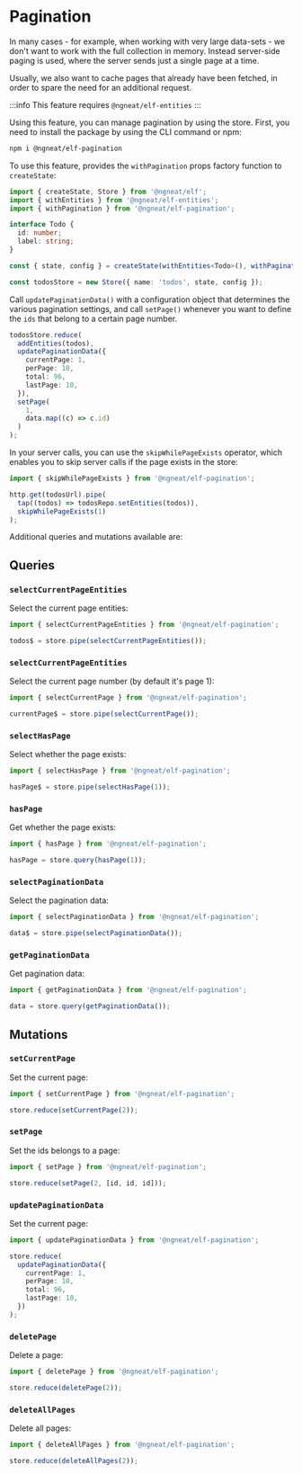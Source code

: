 # Pagination

In many cases - for example, when working with very large data-sets - we don't want to work with the full collection in memory. Instead server-side paging is used, where the server sends just a single page at a time.

Usually, we also want to cache pages that already have been fetched, in order to spare the need for an additional request.

:::info
This feature requires `@ngneat/elf-entities`
:::

Using this feature, you can manage pagination by using the store. First, you need to install the package by using the CLI command or npm:

```bash
npm i @ngneat/elf-pagination
```

To use this feature, provides the `withPagination` props factory function to `createState`:

```ts
import { createState, Store } from '@ngneat/elf';
import { withEntities } from '@ngneat/elf-entities';
import { withPagination } from '@ngneat/elf-pagination';

interface Todo {
  id: number;
  label: string;
}

const { state, config } = createState(withEntities<Todo>(), withPagination());

const todosStore = new Store({ name: 'todos', state, config });
```

Call `updatePaginationData()` with a configuration object that determines the various pagination settings, and call `setPage()` whenever you want to define the `ids` that belong to a certain page number.

```ts
todosStore.reduce(
  addEntities(todos),
  updatePaginationData({
    currentPage: 1,
    perPage: 10,
    total: 96,
    lastPage: 10,
  }),
  setPage(
    1,
    data.map((c) => c.id)
  )
);
```

In your server calls, you can use the `skipWhilePageExists` operator, which enables you to skip server calls
if the page exists in the store:

```ts
import { skipWhilePageExists } from '@ngneat/elf-pagination';

http.get(todosUrl).pipe(
  tap((todos) => todosRepo.setEntities(todos)),
  skipWhilePageExists(1)
);
```

Additional queries and mutations available are:

## Queries

### `selectCurrentPageEntities`

Select the current page entities:

```ts
import { selectCurrentPageEntities } from '@ngneat/elf-pagination';

todos$ = store.pipe(selectCurrentPageEntities());
```

### `selectCurrentPageEntities`

Select the current page number (by default it's page 1):

```ts
import { selectCurrentPage } from '@ngneat/elf-pagination';

currentPage$ = store.pipe(selectCurrentPage());
```

### `selectHasPage`

Select whether the page exists:

```ts
import { selectHasPage } from '@ngneat/elf-pagination';

hasPage$ = store.pipe(selectHasPage(1));
```

### `hasPage`

Get whether the page exists:

```ts
import { hasPage } from '@ngneat/elf-pagination';

hasPage = store.query(hasPage(1));
```

### `selectPaginationData`

Select the pagination data:

```ts
import { selectPaginationData } from '@ngneat/elf-pagination';

data$ = store.pipe(selectPaginationData());
```

### `getPaginationData`

Get pagination data:

```ts
import { getPaginationData } from '@ngneat/elf-pagination';

data = store.query(getPaginationData());
```

## Mutations

### `setCurrentPage`

Set the current page:

```ts
import { setCurrentPage } from '@ngneat/elf-pagination';

store.reduce(setCurrentPage(2));
```

### `setPage`

Set the ids belongs to a page:

```ts
import { setPage } from '@ngneat/elf-pagination';

store.reduce(setPage(2, [id, id, id]));
```

### `updatePaginationData`

Set the current page:

```ts
import { updatePaginationData } from '@ngneat/elf-pagination';

store.reduce(
  updatePaginationData({
    currentPage: 1,
    perPage: 10,
    total: 96,
    lastPage: 10,
  })
);
```

### `deletePage`

Delete a page:

```ts
import { deletePage } from '@ngneat/elf-pagination';

store.reduce(deletePage(2));
```

### `deleteAllPages`

Delete all pages:

```ts
import { deleteAllPages } from '@ngneat/elf-pagination';

store.reduce(deleteAllPages(2));
```
